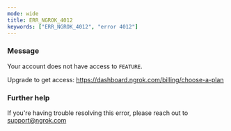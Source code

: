 ```yaml
---
mode: wide
title: ERR_NGROK_4012
keywords: ["ERR_NGROK_4012", "error 4012"]
---
```


### Message

Your account does not have access to `FEATURE`.

Upgrade to get access: https://dashboard.ngrok.com/billing/choose-a-plan

### Further help

If you're having trouble resolving this error, please reach out to [support@ngrok.com](mailto:support@ngrok.com?subject=Help%20with%20ERR_NGROK_4012)
